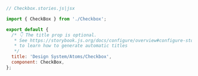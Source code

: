 ```js
// Checkbox.stories.js|jsx

import { CheckBox } from './Checkbox';

export default {
  /* 👇 The title prop is optional.
   * See https://storybook.js.org/docs/configure/overview#configure-story-loading
   * to learn how to generate automatic titles
   */
  title: 'Design System/Atoms/Checkbox',
  component: CheckBox,
};
```
